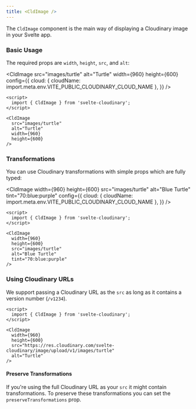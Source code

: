 ```yaml
---
title: <CldImage />
---
```



The `CldImage` component is the main way of displaying a Cloudinary image in your Svelte app.

### Basic Usage

The required props are `width`, `height`, `src`, and `alt`:

<CldImage
	src="images/turtle"
	alt="Turtle"
	width={960}
	height={600}
	config={{
		cloud: { cloudName: import.meta.env.VITE_PUBLIC_CLOUDINARY_CLOUD_NAME },
	}}
/>

```svelte
<script>
  import { CldImage } from 'svelte-cloudinary';
</script>

<CldImage
  src="images/turtle"
  alt="Turtle"
  width={960}
  height={600}
/>
```

### Transformations

You can use Cloudinary transformations with simple props which are fully typed:

<CldImage
	width={960}
	height={600}
	src="images/turtle"
	alt="Blue Turtle"
	tint="70:blue:purple"
	config={{
		cloud: { cloudName: import.meta.env.VITE_PUBLIC_CLOUDINARY_CLOUD_NAME },
	}}
/>

```svelte
<script>
  import { CldImage } from 'svelte-cloudinary';
</script>

<CldImage
  width={960}
  height={600}
  src="images/turtle"
  alt="Blue Turtle"
  tint="70:blue:purple"
/>
```

### Using Cloudinary URLs

We support passing a Cloudinary URL as the `src` as long as it contains a version number (`/v1234`).

```svelte
<script>
  import { CldImage } from 'svelte-cloudinary';
</script>

<CldImage
  width={960}
  height={600}
  src="https://res.cloudinary.com/svelte-cloudinary/image/upload/v1/images/turtle"
  alt="Turtle"
/>
```

#### Preserve Transformations

If you're using the full Cloudinary URL as your `src` it might contain transformations. To preserve these transformations you can set the `preserveTransformations` prop.
